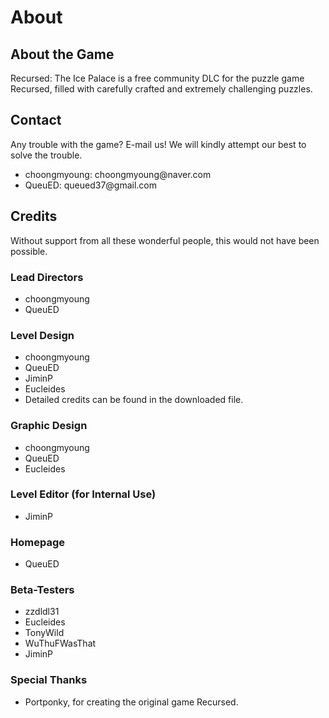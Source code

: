 # About

## About the Game

Recursed: The Ice Palace is a free community DLC for the puzzle game Recursed, filled with carefully crafted and extremely challenging puzzles.

## Contact

Any trouble with the game? E-mail us! We will kindly attempt our best to solve the trouble.

<ul>
<li>choongmyoung: choongmyoung@naver.com</li>
<li>QueuED: queued37@gmail.com</li>
</ul>

## Credits

Without support from all these wonderful people, this would not have been possible.

### Lead Directors
<ul className="">
<li>choongmyoung</li>
<li>QueuED</li>
</ul>

### Level Design
<ul>
<li>choongmyoung</li>
<li>QueuED</li>
<li>JiminP</li>
<li>Eucleides</li>
<li>Detailed credits can be found in the downloaded file.</li>
</ul>

### Graphic Design
<ul>
<li>choongmyoung</li>
<li>QueuED</li>
<li>Eucleides</li>
</ul>

### Level Editor (for Internal Use)
<ul>
<li>JiminP</li>
</ul>

### Homepage
<ul>
<li>QueuED</li>
</ul>

### Beta-Testers
<ul>
<li>zzdldl31</li>
<li>Eucleides</li>
<li>TonyWild</li>
<li>WuThuFWasThat</li>
<li>JiminP</li>
</ul>

### Special Thanks
<ul>
<li>Portponky, for creating the original game Recursed.</li>
</ul>
